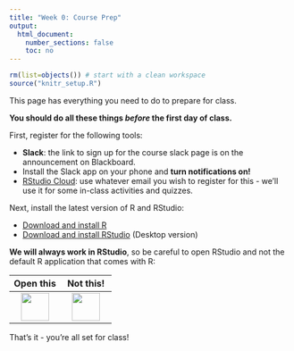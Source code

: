 ```yaml
---
title: "Week 0: Course Prep"
output:
  html_document:
    number_sections: false
    toc: no
---
```


```r
rm(list=objects()) # start with a clean workspace
source("knitr_setup.R")
```

This page has everything you need to do to prepare for class. 

**You should do all these things _before_ the first day of class.**

First, register for the following tools:

- **Slack**: the link to sign up for the course slack page is on the announcement on Blackboard.
- Install the Slack app on your phone and **turn notifications on!**
- [RStudio Cloud](https://login.rstudio.cloud/register): use whatever email you wish to register for this - we'll use it for some in-class activities and quizzes.

Next, install the latest version of R and RStudio:

- [Download and install R](https://cloud.r-project.org)
- [Download and install RStudio](https://rstudio.com/products/rstudio/download/) (Desktop version)

**We will always work in RStudio**, so be careful to open RStudio and not the default R application that comes with R:

<div style="width:200px">
Open this   | Not this!
:----------:|:----------:
![](images/RStudio-Ball.png){ width=50 }  |  ![](images/Rlogo.png){ width=50 }
</div>

That's it - you're all set for class!